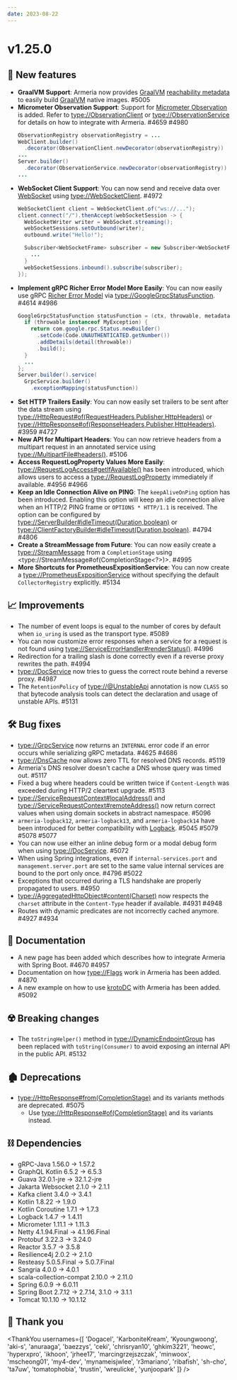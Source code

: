 ```yaml
---
date: 2023-08-22
---
```


# v1.25.0

## 🌟 New features

- **GraalVM Support**: Armeria now provides [GraalVM](https://www.graalvm.org/)
  [reachability metadata](https://www.graalvm.org/latest/reference-manual/native-image/metadata/) to easily build
  [GraalVM](https://www.graalvm.org/) native images. #5005
- **Micrometer Observation Support**: Support for [Micrometer Observation](https://micrometer.io/docs/observation) is added.
  Refer to <type://ObservationClient> or <type://ObservationService> for details on how to integrate with Armeria.  #4659 #4980
  ```java
  ObservationRegistry observationRegistry = ...
  WebClient.builder()
    .decorator(ObservationClient.newDecorator(observationRegistry))
  ...
  Server.builder()
    .decorator(ObservationService.newDecorator(observationRegistry))
  ...
  ```
- **WebSocket Client Support**: You can now send and receive data over [WebSocket](https://en.wikipedia.org/wiki/WebSocket)
  using <type://WebSocketClient>. #4972
  ```java
  WebSocketClient client = WebSocketClient.of("ws://...");
  client.connect("/").thenAccept(webSocketSession -> {
    WebSocketWriter writer = WebSocket.streaming();
    webSocketSessions.setOutbound(writer);
    outbound.write("Hello!");

    Subscriber<WebSocketFrame> subscriber = new Subscriber<WebSocketFrame>() {
      ...
    }
    webSocketSessions.inbound().subscribe(subscriber);
  });
  ```
- **Implement gRPC Richer Error Model More Easily**: You can now easily use gRPC
  [Richer Error Model](https://grpc.io/docs/guides/error/#richer-error-model) via <type://GoogleGrpcStatusFunction>. #4614 #4986
  ```java
  GoogleGrpcStatusFunction statusFunction = (ctx, throwable, metadata) -> {
    if (throwable instanceof MyException) {
      return com.google.rpc.Status.newBuilder()
        .setCode(Code.UNAUTHENTICATED.getNumber())
        .addDetails(detail(throwable))
        .build();
    }
    ...
  };
  Server.builder().service(
    GrpcService.builder()
      .exceptionMapping(statusFunction))
  ```
- **Set HTTP Trailers Easily**: You can now easily set trailers to be sent after the data stream using
  <type://HttpRequest#of(RequestHeaders,Publisher,HttpHeaders)> or
  <type://HttpResponse#of(ResponseHeaders,Publisher,HttpHeaders)>. #3959 #4727
- **New API for Multipart Headers**: You can now retrieve headers from a multipart request in an annotated service
  using <type://MultipartFile#headers()>. #5106
- **Access RequestLogProperty Values More Easily**: <type://RequestLogAccess#getIfAvailable()>
  has been introduced, which allows users to access a <type://RequestLogProperty> immediately if available. #4956 #4966
- **Keep an Idle Connection Alive on PING**: The `keepAliveOnPing` option has been introduced. Enabling this option will keep
  an idle connection alive when an HTTP/2 PING frame or `OPTIONS * HTTP/1.1` is received. The option can be configured
  by <type://ServerBuilder#idleTimeout(Duration,boolean)> or <type://ClientFactoryBuilder#idleTimeout(Duration,boolean)>. #4794 #4806
- **Create a StreamMessage from Future**: You can now easily create a <type://StreamMessage> from a `CompletionStage`
  using <type://StreamMessage#of(CompletionStage<?>)>. #4995
- **More Shortcuts for PrometheusExpositionService**: You can now create a <type://PrometheusExpositionService> without
  specifying the default `CollectorRegistry` explicitly. #5134

## 📈 Improvements

- The number of event loops is equal to the number of cores by default when `io_uring` is used as the transport type. #5089
- You can now customize error responses when a service for a request is not found
  using <type://ServiceErrorHandler#renderStatus()>. #4996
- Redirection for a trailing slash is done correctly even if a reverse proxy rewrites the path. #4994
- <type://DocService> now tries to guess the correct route behind a reverse proxy. #4987
- The `RetentionPolicy` of <type://@UnstableApi> annotation is now `CLASS` so that
  bytecode analysis tools can detect the declaration and usage of unstable APIs. #5131

## 🛠️ Bug fixes

- <type://GrpcService> now returns an `INTERNAL` error code if an error occurs while serializing gRPC metadata. #4625 #4686
- <type://DnsCache> now allows zero TTL for resolved DNS records. #5119
- Armeria's DNS resolver doesn't cache a DNS whose query was timed out. #5117
- Fixed a bug where headers could be written twice if `Content-Length` was exceeded during HTTP/2 cleartext upgrade. #5113
- <type://ServiceRequestContext#localAddress()> and <type://ServiceRequestContext#remoteAddress()> now return
  correct values when using domain sockets in abstract namespace. #5096
- `armeria-logback12`, `armeria-logback13`, and `armeria-logback14` have been introduced for better
  compatibility with [Logback](https://logback.qos.ch/). #5045 #5079 #5078 #5077
- You can now use either an inline debug form or a modal debug form when using <type://DocService>. #5072
- When using Spring integrations, even if `internal-services.port` and `management.server.port`
  are set to the same value internal services are bound to the port only once. #4796 #5022
- Exceptions that occurred during a TLS handshake are properly propagated to users. #4950
- <type://AggregatedHttpObject#content(Charset)> now respects the `charset` attribute in the
  `Content-Type` header if available. #4931  #4948
- Routes with dynamic predicates are not incorrectly cached anymore. #4927 #4934

## 📃 Documentation

- A new page has been added which describes how to integrate Armeria with Spring Boot. #4670 #4957
- Documentation on how <type://Flags> work in Armeria has been added. #4870
- A new example on how to use [krotoDC](https://github.com/mscheong01/krotoDC) with Armeria has been added. #5092

## ☢️ Breaking changes

- The `toStringHelper()` method in <type://DynamicEndpointGroup> has been replaced
  with `toString(Consumer)` to avoid exposing an internal API in the public API. #5132

## 🏚️ Deprecations

- <type://HttpResponse#from(CompletionStage)> and its variants methods are deprecated. #5075
  - Use <type://HttpResponse#of(CompletionStage)> and its variants instead.

## ⛓ Dependencies

- gRPC-Java 1.56.0 → 1.57.2
- GraphQL Kotlin 6.5.2 → 6.5.3
- Guava 32.0.1-jre → 32.1.2-jre
- Jakarta Websocket 2.1.0 → 2.1.1
- Kafka client 3.4.0 → 3.4.1
- Kotlin 1.8.22 → 1.9.0
- Kotlin Coroutine 1.7.1 → 1.7.3
- Logback 1.4.7 → 1.4.11
- Micrometer 1.11.1 → 1.11.3
- Netty 4.1.94.Final → 4.1.96.Final
- Protobuf 3.22.3 → 3.24.0
- Reactor 3.5.7 → 3.5.8
- Resilience4j 2.0.2 → 2.1.0
- Resteasy 5.0.5.Final → 5.0.7.Final
- Sangria 4.0.0 → 4.0.1
- scala-collection-compat 2.10.0 → 2.11.0
- Spring 6.0.9 → 6.0.11
- Spring Boot 2.7.12 → 2.7.14, 3.1.0 → 3.1.1
- Tomcat 10.1.10 → 10.1.12

## 🙇 Thank you

<ThankYou usernames={[
  'Dogacel',
  'KarboniteKream',
  'Kyoungwoong',
  'aki-s',
  'anuraaga',
  'baezzys',
  'ceki',
  'chrisryan10',
  'ghkim3221',
  'heowc',
  'hyperxpro',
  'ikhoon',
  'jrhee17',
  'marcingrzejszczak',
  'minwoox',
  'mscheong01',
  'my4-dev',
  'mynameisjwlee',
  'r3mariano',
  'ribafish',
  'sh-cho',
  'ta7uw',
  'tomatophobia',
  'trustin',
  'wreulicke',
  'yunjoopark'
]} />
